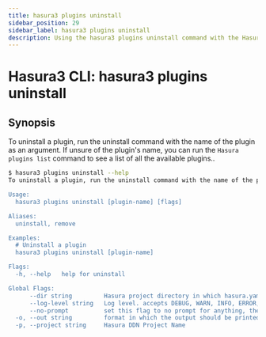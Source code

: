 ```yaml
---
title: hasura3 plugins uninstall
sidebar_position: 29
sidebar_label: hasura3 plugins uninstall
description: Using the hasura3 plugins uninstall command with the Hasura CLI
---
```


# Hasura3 CLI: hasura3 plugins uninstall 

## Synopsis
To uninstall a plugin, run the uninstall command with the name of the plugin as an argument. If unsure of the plugin's name, you can run the `Hasura plugins list` command to see a list of all the available plugins..

```bash
$ hasura3 plugins uninstall --help
To uninstall a plugin, run the uninstall command with the name of the plugin as an argument. If unsure of the plugin's name, you can run the `Hasura plugins list` command to see a list of all the available plugins.

Usage:
  hasura3 plugins uninstall [plugin-name] [flags]

Aliases:
  uninstall, remove

Examples:
  # Uninstall a plugin
  hasura3 plugins uninstall [plugin-name]

Flags:
  -h, --help   help for uninstall

Global Flags:
      --dir string         Hasura project directory in which hasura.yaml is present (default ".")
      --log-level string   Log level. accepts DEBUG, WARN, INFO, ERROR, FATAL (default "INFO")
      --no-prompt          set this flag to no prompt for anything, the command fails if any input is missing
  -o, --out string         format in which the output should be printed, accepts table, json and yaml (default "table")
  -p, --project string     Hasura DDN Project Name
```


